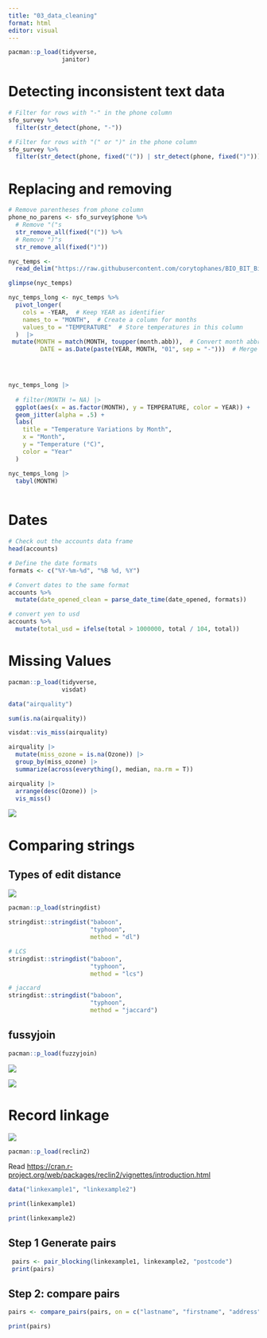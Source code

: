 ```yaml
---
title: "03_data_cleaning"
format: html
editor: visual
---
```


```r
pacman::p_load(tidyverse, 
               janitor) 
```

# **Detecting inconsistent text data**

```r
# Filter for rows with "-" in the phone column
sfo_survey %>%
  filter(str_detect(phone, "-"))
```

```r
# Filter for rows with "(" or ")" in the phone column
sfo_survey %>%
  filter(str_detect(phone, fixed("(")) | str_detect(phone, fixed(")")))
```

# **Replacing and removing**

```r
# Remove parentheses from phone column
phone_no_parens <- sfo_survey$phone %>%
  # Remove "("s
  str_remove_all(fixed("(")) %>%
  # Remove ")"s
  str_remove_all(fixed(")"))
```

```r
nyc_temps <-  
  read_delim("https://raw.githubusercontent.com/corytophanes/BIO_BIT_Bioinformatics_209/refs/heads/main/ref_files_pdfs/nyc_temps.txt")
```

```r
glimpse(nyc_temps)
```

```r
nyc_temps_long <- nyc_temps %>%
  pivot_longer(
    cols = -YEAR,  # Keep YEAR as identifier
    names_to = "MONTH",  # Create a column for months
    values_to = "TEMPERATURE"  # Store temperatures in this column
  )  |> 
 mutate(MONTH = match(MONTH, toupper(month.abb)),  # Convert month abbreviation to numeric
         DATE = as.Date(paste(YEAR, MONTH, "01", sep = "-")))  # Merge YEAR and MONTH into a date
         




```

```r
nyc_temps_long |> 
  
  # filter(MONTH != NA) |> 
  ggplot(aes(x = as.factor(MONTH), y = TEMPERATURE, color = YEAR)) +
  geom_jitter(alpha = .5) +
  labs(
    title = "Temperature Variations by Month",
    x = "Month",
    y = "Temperature (°C)",
    color = "Year"
  )
```

```r
nyc_temps_long |> 
  tabyl(MONTH)
  
```

# Dates

```r
# Check out the accounts data frame
head(accounts)

# Define the date formats
formats <- c("%Y-%m-%d", "%B %d, %Y")

# Convert dates to the same format
accounts %>%
  mutate(date_opened_clean = parse_date_time(date_opened, formats))
```

```r
# convert yen to usd
accounts %>%
  mutate(total_usd = ifelse(total > 1000000, total / 104, total))
```

# Missing Values

```r
pacman::p_load(tidyverse, 
               visdat)
```

```r
data("airquality")
```

```r
sum(is.na(airquality))
```

```r
visdat::vis_miss(airquality)
```

```r
airquality |> 
  mutate(miss_ozone = is.na(Ozone)) |> 
  group_by(miss_ozone) |> 
  summarize(across(everything(), median, na.rm = T))
```

```r
airquality |> 
  arrange(desc(Ozone)) |> 
  vis_miss()
```

![](images/clipboard-560287637.png)

# Comparing strings

## Types of edit distance

![](images/clipboard-454113606.png)

```r
pacman::p_load(stringdist)
```

```r
stringdist::stringdist("baboon", 
                       "typhoon", 
                       method = "dl")
```

```r
# LCS
stringdist::stringdist("baboon", 
                       "typhoon", 
                       method = "lcs")
```

```r
# jaccard
stringdist::stringdist("baboon", 
                       "typhoon", 
                       method = "jaccard")
```

## fussyjoin

```r
pacman::p_load(fuzzyjoin)
```

![](images/clipboard-466977798.png)

![](images/clipboard-672267679.png)

# Record linkage

![](images/clipboard-231128390.png)

```r
pacman::p_load(reclin2)
```

Read <https://cran.r-project.org/web/packages/reclin2/vignettes/introduction.html>

```r
data("linkexample1", "linkexample2")
```

```r
print(linkexample1)
```

```r
print(linkexample2)
```

## Step 1 Generate pairs

```r
 pairs <- pair_blocking(linkexample1, linkexample2, "postcode")
 print(pairs)
```

## **Step 2: compare pairs**

```r
pairs <- compare_pairs(pairs, on = c("lastname", "firstname", "address", "sex"))
```

```r
print(pairs)
```
